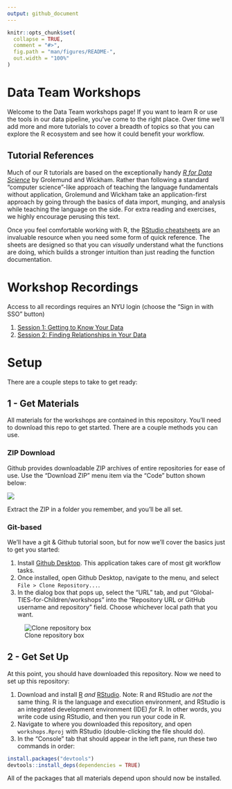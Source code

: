 ```yaml
---
output: github_document
---
```


<!-- README.md is generated from README.Rmd. Please edit that file -->

```r
knitr::opts_chunk$set(
  collapse = TRUE,
  comment = "#>",
  fig.path = "man/figures/README-",
  out.width = "100%"
)
```

# Data Team Workshops

<!-- badges: start -->

<!-- badges: end -->

Welcome to the Data Team workshops page! If you want to learn R or use the tools in our data pipeline, you've come to the right place. Over time we'll add more and more tutorials to cover a breadth of topics so that you can explore the R ecosystem and see how it could benefit your workflow.

## Tutorial References

Much of our R tutorials are based on the exceptionally handy [*R for Data Science*](https://r4ds.had.co.nz/) by Grolemund and Wickham. Rather than following a standard "computer science"-like approach of teaching the language fundamentals without application, Grolemund and Wickham take an application-first approach by going through the basics of data import, munging, and analysis while teaching the language on the side. For extra reading and exercises, we highly encourage perusing this text.

Once you feel comfortable working with R, the [RStudio cheatsheets](https://rstudio.com/resources/cheatsheets/) are an invaluable resource when you need some form of quick reference. The sheets are designed so that you can *visually* understand what the functions are doing, which builds a stronger intuition than just reading the function documentation.

# Workshop Recordings

Access to all recordings requires an NYU login (choose the "Sign in with SSO" button)

1.  [Session 1: Getting to Know Your Data](https://nyu.zoom.us/rec/share/VLku7fo5upo3bVs8xdS8K92Q2UPwzrfzCHUxVGPCJh6XZtQqLGlElp2H4aUvEQr3.NghErP0lw2NxupVV)
2.  [Session 2: Finding Relationships in Your Data](https://nyu.zoom.us/rec/share/zSF42XLuzubrBt9fwP2sMPriZvSAp9uq4hU5Qdc1CZI6TjZ6Vu7Cle-Id1Pny54r.cO3UymskhDJVXyWr)

# Setup

There are a couple steps to take to get ready:

## 1 - Get Materials

All materials for the workshops are contained in this repository. You'll need to download this repo to get started. There are a couple methods you can use.

### ZIP Download

Github provides downloadable ZIP archives of entire repositories for ease of use. Use the "Download ZIP" menu item via the "Code" button shown below:

![](man/figures/github-download-zip.png)

Extract the ZIP in a folder you remember, and you'll be all set.

### Git-based

We'll have a git & Github tutorial soon, but for now we'll cover the basics just to get you started:

1.  Install [Github Desktop](https://desktop.github.com/). This application takes care of most git workflow tasks.
2.  Once installed, open Github Desktop, navigate to the menu, and select `File > Clone Repository...`.
3.  In the dialog box that pops up, select the "URL" tab, and put "Global-TIES-for-Children/workshops" into the "Repository URL or GitHub username and repository" field. Choose whichever local path that you want.

![Clone repository box](man/figures/clone-repository.png)

## 2 - Get Set Up

At this point, you should have downloaded this repository. Now we need to set up this repository:

1.  Download and install [R](https://cran.r-project.org/) *and* [RStudio](https://rstudio.com/). Note: R and RStudio are *not* the same thing. R is the language and execution environment, and RStudio is an integrated development environment (IDE) *for* R. In other words, you write code using RStudio, and then you run your code in R.
2.  Navigate to where you downloaded this repository, and open `workshops.Rproj` with RStudio (double-clicking the file should do).
3.  In the "Console" tab that should appear in the left pane, run these two commands in order:

```r
install.packages("devtools")
devtools::install_deps(dependencies = TRUE)
```

All of the packages that all materials depend upon should now be installed.
